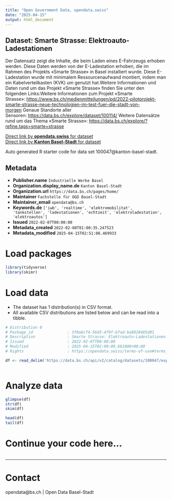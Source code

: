 ```yaml
---
title: "Open Government Data, opendata.swiss"
date: "2025-04-15"
output: html_document
---
```


## Dataset: Smarte Strasse: Elektroauto-Ladestationen

Der Datensatz zeigt die Inhalte, die beim Laden eines E-Fahrzeugs erhoben werden. Diese Daten werden von der E-Ladestation erhoben, die im Rahmen des Projekts «Smarte Strasse» in Basel installiert wurde. Diese E-Ladestation wurde mit minimalem Ressourcenaufwand montiert, indem man ein Kabelverteilkasten (KVK) um genutzt hat.Weitere Informationen und Daten rund um das Projekt «Smarte Strasse» finden Sie unter den folgenden Links:Weitere Informationen zum Projekt «Smarte Strasse»: [https://www.bs.ch/medienmitteilungen/pd/2022-pilotprojekt-smarte-strasse-neue-technologien-im-test-fuer-die-stadt-von-morgen](https://www.bs.ch/medienmitteilungen/pd/2022-pilotprojekt-smarte-strasse-neue-technologien-im-test-fuer-die-stadt-von-morgen) Genaue Standorte aller Sensoren: [https://data.bs.ch/explore/dataset/100114/](https://data.bs.ch/explore/dataset/100114/) Weitere Datensätze rund um das Thema «Smarte Strasse»: [https://data.bs.ch/explore/?refine.tags=smarte+strasse](https://data.bs.ch/explore/?refine.tags=smarte+strasse) 

[Direct link by **opendata.swiss** for dataset](https://opendata.swiss/de/dataset/smarte-strasse-elektroauto-ladestationen)<br>
[Direct link by **Kanton Basel-Stadt** for dataset](https://data.bs.ch/explore/dataset/100047/)

Auto generated R starter code for data set 100047@kanton-basel-stadt.

## Metadata

- **Publisher.name** `Industrielle Werke Basel`
- **Organization.display_name.de** `Kanton Basel-Stadt`
- **Organization.url** `https://data.bs.ch/pages/home/`
- **Maintainer** `Fachstelle für OGD Basel-Stadt`
- **Maintainer_email** `opendata@bs.ch`
- **Keywords.de** `['iwb', 'realtime', 'elektromobilitat', 'tankstellen', 'ladestationen', 'echtzeit', 'elektroladestation', 'elektroautos']`
- **Issued** `2022-02-07T00:00:00`
- **Metadata_created** `2022-02-08T01:00:35.247523`
- **Metadata_modified** `2025-04-15T02:51:08.469933`


# Load packages

```r

library(tidyverse)
library(skimr)

```

# Load data

-   The dataset has 1 distribution(s) in CSV format.
-   All available CSV distributions are listed below and can be read into a tibble.

```r

# Distribution 0
# Package_id               : 3f0a6cf4-56d3-4f9f-bfad-ba8928485d01
# Description              : Smarte Strasse: Elektroauto-Ladestationen (csv)
# Issued                   : 2022-02-07T00:00:00
# Modified                 : 2025-04-15T02:00:09.661000+00:00
# Rights                   : https://opendata.swiss/terms-of-use#terms_by

df <- read_delim('https://data.bs.ch/api/v2/catalog/datasets/100047/exports/csv?use_labels=true')



```

# Analyze data

```r

glimpse(df)
str(df)
skim(df)

head(df)
tail(df)

```

# Continue your code here...

```r

```

------------------------------------------------------------------------

# Contact

opendata@bs.ch | Open Data Basel-Stadt
